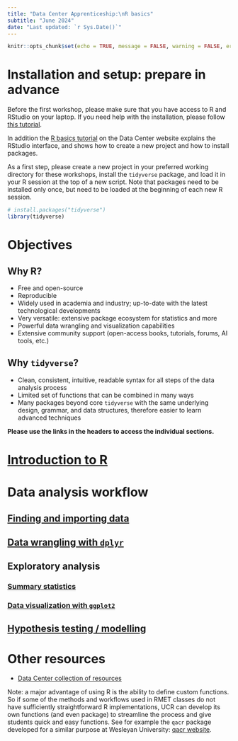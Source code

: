 ```yaml
---
title: "Data Center Apprenticeship:\nR basics"
subtitle: "June 2024" 
date: "Last updated: `r Sys.Date()`"
---
```


```r
knitr::opts_chunk$set(echo = TRUE, message = FALSE, warning = FALSE, error = FALSE)
```

# Installation and setup: prepare in advance

Before the first workshop, please make sure that you have access to R and RStudio on your laptop. If you need help with the installation, please follow [this tutorial](../../../tutorials/r_install.qmd).

In addition the [R basics tutorial](../../../tutorials/r_basics.qmd) on the Data Center website explains the RStudio interface, and shows how to create a new project and how to install packages.

As a first step, please create a new project in your preferred working directory for these workshops, install the `tidyverse` package, and load it in your R session at the top of a new script. Note that packages need to be installed only once, but need to be loaded at the beginning of each new R session.

```r
# install.packages("tidyverse")
library(tidyverse)
```

# Objectives

## Why R?

-   Free and open-source
-   Reproducible
-   Widely used in academia and industry; up-to-date with the latest technological developments
-   Very versatile: extensive package ecosystem for statistics and more
-   Powerful data wrangling and visualization capabilities
-   Extensive community support (open-access books, tutorials, forums, AI tools, etc.)

## Why `tidyverse`?

-   Clean, consistent, intuitive, readable syntax for all steps of the data analysis process
-   Limited set of functions that can be combined in many ways
-   Many packages beyond core `tidyverse` with the same underlying design, grammar, and data structures, therefore easier to learn advanced techniques

**Please use the links in the headers to access the individual sections.**

# [Introduction to R](basics/intro.qmd)

# Data analysis workflow

## [Finding and importing data](basics/import.qmd)

## [Data wrangling with `dplyr`](basics/clean.qmd)

## Exploratory analysis

### [Summary statistics](basics/summary.qmd)

### [Data visualization with `ggplot2`](basics/ggplot.qmd)

## [Hypothesis testing / modelling](basics/tests.qmd)

# Other resources

-   [Data Center collection of resources](../../../tutorials/links.qmd)

Note: a major advantage of using R is the ability to define custom functions. So if some of the methods and workflows used in RMET classes do not have sufficiently straightforward R implementations, UCR can develop its own functions (and even package) to streamline the process and give students quick and easy functions. See for example the `qacr` package developed for a similar purpose at Wesleyan University: [qacr website](https://rkabacoff.github.io/qacr/articles/qacr.html).
